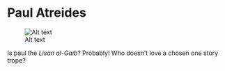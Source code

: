 # Paul Atreides

![Alt text](https://external-content.duckduckgo.com/iu/?u=https%3A%2F%2Fi.pinimg.com%2F736x%2Fbf%2Ff4%2Ffa%2Fbff4fa016fbddae8e9a2d709cad938d2.jpg&f=1&nofb=1&ipt=7168d233a7c658ee076c885ecf4e092c731cc72c3a0b1caca7f88a816b76b74a&ipo=images "Timothee Chalamet as Paul Atreides")

Is paul the _Lisan al-Gaib_? Probably! Who doesn't love a chosen one story trope?
